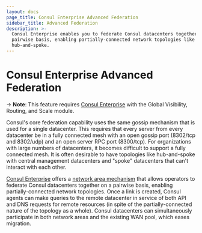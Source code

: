 ```yaml
---
layout: docs
page_title: Consul Enterprise Advanced Federation
sidebar_title: Advanced Federation
description: >-
  Consul Enterprise enables you to federate Consul datacenters together on a
  pairwise basis, enabling partially-connected network topologies like
  hub-and-spoke.
---
```


# Consul Enterprise Advanced Federation

-> **Note**: This feature requires [Consul Enterprise](https://www.hashicorp.com/products/consul/) with the Global Visibility, Routing, and Scale module.

Consul's core federation capability uses the same gossip mechanism that is used
for a single datacenter. This requires that every server from every datacenter
be in a fully connected mesh with an open gossip port (8302/tcp and 8302/udp)
and an open server RPC port (8300/tcp). For organizations with large numbers of
datacenters, it becomes difficult to support a fully connected mesh. It is often
desirable to have topologies like hub-and-spoke with central management
datacenters and "spoke" datacenters that can't interact with each other.

[Consul Enterprise](https://www.hashicorp.com/consul) offers a [network
area mechanism](https://learn.hashicorp.com/consul/day-2-operations/advanced-federation) that allows operators to
federate Consul datacenters together on a pairwise basis, enabling
partially-connected network topologies. Once a link is created, Consul agents
can make queries to the remote datacenter in service of both API and DNS
requests for remote resources (in spite of the partially-connected nature of the
topology as a whole). Consul datacenters can simultaneously participate in both
network areas and the existing WAN pool, which eases migration.
